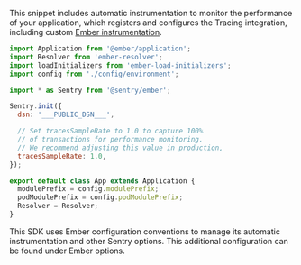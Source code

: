 This snippet includes automatic instrumentation to monitor the performance of your application, which registers and configures the Tracing integration, including custom [Ember instrumentation](./configuration/ember-options/).

```javascript
import Application from '@ember/application';
import Resolver from 'ember-resolver';
import loadInitializers from 'ember-load-initializers';
import config from './config/environment';

import * as Sentry from '@sentry/ember';

Sentry.init({
  dsn: '___PUBLIC_DSN___',

  // Set tracesSampleRate to 1.0 to capture 100%
  // of transactions for performance monitoring.
  // We recommend adjusting this value in production,
  tracesSampleRate: 1.0,
});

export default class App extends Application {
  modulePrefix = config.modulePrefix;
  podModulePrefix = config.podModulePrefix;
  Resolver = Resolver;
}
```

<Note>

This SDK uses Ember configuration conventions to manage its automatic instrumentation and other Sentry options. This additional configuration can be found under <PlatformLink to="/configuration/ember-options/">Ember options</PlatformLink>.

</Note>
